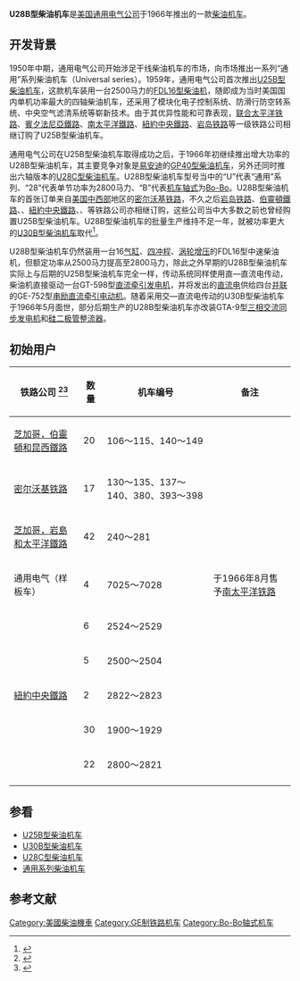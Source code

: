 {{noteTA
|G1=Railway
}}
{{Infobox Locomotive
| name = U28B
| image = MILW U28B 5505.jpg
| caption = [[密尔沃基铁路|密尔沃基铁路]]的U28B型柴油机车（1979年）
| type = [[柴油机车|柴油机车]]
| origin = {{USA}}
| designer = 
| builder = [[通用电气|通用电气]]
| buildmodel = 
| serialnumber = 
| builddate  = 1966年—1967年
| totalproduction  = 148台
| user = 
| aarwheels = B-B
| uicclass = [[Bo'Bo'|Bo'Bo']]
| gauge = 1,435毫米
| bogies = 
| wheeldiameter = 1,016毫米（40英寸）
| axleload = 
| wheelbase = 
| minimumcurve = 
| length = 18,338毫米（60英尺2英寸）
| width = 3,022毫米（9英尺11英寸）
| height = 4,648毫米（15英尺3英寸）
| framesize = 
| weight = 114公吨／126美吨（252,000磅）
| fueltype = 
| fuelcap = 
| lubecap = 
| coolantcap = 
| watercap = 
| sandcap = 
| enginetype =  [[通用电气7FDL系列柴油机|FDL16]]
| enginepower = 2,800马力
| transmission =直—直流电／交—直流电
| generator =  GT-598 / GTA-9
| cylindercount = 
| cylindersize = 
| tractionmotors = GE-752
| topspeed = 113公里/小时（70英里/小时）
| sustainedspeed = 17公里/小时（10.7英里/小时）
| poweroutput = 
| tractiveeffort = 311千牛（70,000磅，起动）<br />285千牛（64,000磅，持续）
| locobrakes = [[空气制动|空气制动]]、[[电阻制动|电阻制动]]
| locobrakepower = 
| locobrakeforce = 
| trainbrakes = 
| safety = 
| notes =
}}
'''U28B型柴油机车'''是[[美国|美国]][[通用电气|通用电气公司]]于1966年推出的一款[[柴油机车|柴油机车]]。

==开发背景==
1950年中期，通用电气公司开始涉足干线柴油机车的市场，向市场推出一系列“通用”系列柴油机车（Universal series）。1959年，通用电气公司首次推出[[U25B型柴油机车|U25B型柴油机车]]，这款机车装用一台2500马力的[[通用电气7FDL系列柴油机|FDL16型]][[柴油机|柴油机]]，随即成为当时美国国内单机功率最大的四轴柴油机车，还采用了模块化电子控制系统、防滑行防空转系统、中央空气滤清系统等崭新技术。由于其优异性能和可靠表现，[[联合太平洋铁路|联合太平洋铁路]]、[[賓夕法尼亞鐵路|賓夕法尼亞鐵路]]、[[南太平洋鐵路|南太平洋鐵路]]、[[紐約中央鐵路|紐約中央鐵路]]、[[芝加哥，岩島和太平洋鐵路|岩岛铁路]]等一级铁路公司相继订购了U25B型柴油机车。

通用电气公司在U25B型柴油机车取得成功之后，于1966年初继续推出增大功率的U28B型柴油机车，其主要竞争对象是[[易安迪|易安迪]]的[[GP40型柴油机车|GP40型柴油机车]]，另外还同时推出六轴版本的[[U28C型柴油机车|U28C型柴油机车]]。U28B型柴油机车型号当中的“U”代表“通用”系列、“28”代表单节功率为2800马力、“B”代表[[机车轴式|机车轴式]]为[[Bo-Bo|Bo-Bo]]。U28B型柴油机车的首张订单来自[[美国中西部|美国中西部]]地区的[[密尔沃基铁路|密尔沃基铁路]]，不久之后[[芝加哥，岩島和太平洋鐵路|岩岛铁路]]、[[芝加哥，伯靈頓和昆西鐵路|伯靈頓鐵路]]、{{tsl|en|Great Northern Railway (U.S.)|大北方铁路 (美国)|大北方铁路}}、[[紐約中央鐵路|紐約中央鐵路]]、{{tsl|en|Norfolk and Western Railway|诺福克和西方铁路}}、{{tsl|en|Pittsburgh and Lake Erie Railroad|匹兹堡和伊利湖铁路}}等铁路公司亦相继订购，这些公司当中大多数之前也曾经购置U25B型柴油机车。U28B型柴油机车的批量生产维持不足一年，就被功率更大的[[U30B型柴油机车|U30B型柴油机车]]取代<ref>{{Cite web |url=http://www.american-rails.com/ge-u28b.html |title=The GE U28B |accessdate=2014-04-28 |publisher=American-Rails |date= |archive-url=https://web.archive.org/web/20140429093505/http://www.american-rails.com/ge-u28b.html |archive-date=2014-04-29 |dead-url=yes }}</ref>。

U28B型柴油机车仍然装用一台16[[气缸|气缸]]、[[四冲程|四冲程]]、[[渦輪增壓器|涡轮增压]]的FDL16型中速柴油机，但额定功率从2500马力提高至2800马力，除此之外早期的U28B型柴油机车实际上与后期的U25B型柴油机车完全一样，传动系统同样使用直—直流电传动，柴油机直接驱动一台GT-598型[[直流發電機|直流牵引发电机]]，并将发出的[[直流电|直流电]]供给四台[[並聯電路|并联]]的GE-752型[[直流电动机|串励直流]][[牵引电动机|牵引电动机]]。随着采用交—直流电传动的U30B型柴油机车于1966年5月面世，部分后期生产的U28B型柴油机车亦改装GTA-9型[[三相交流电|三相交流]][[交流發電機|同步发电机]]和[[硅|硅]][[二极管|二极管]][[整流器|整流器]]。

==初始用户==
{| class="wikitable" style=text-align:center
! 铁路公司 <ref>{{Cite web |url=http://www.thedieselshop.us/GE%20U28B.HTML |title=General Electric U28B roster |accessdate=2014-04-28 |publisher=Motive Power Rosters |date= |archive-date=2018-04-07 |archive-url=https://web.archive.org/web/20180407122820/http://www.thedieselshop.us/GE%20U28B.HTML |dead-url=no }}</ref><ref>{{Cite web |url=http://www.trainweb.org/jaydeet/u28b.htm |title=GE's U28B - Original Owners |accessdate=2014-04-28 |publisher=Diesel Locomotive Rosters |date= |archive-date=2020-02-15 |archive-url=https://web.archive.org/web/20200215092440/http://www.trainweb.org/jaydeet/u28b.htm |dead-url=no }}</ref>
! 数量
! 机车编号
! 备注
|-
|[[芝加哥，伯靈頓和昆西鐵路|芝加哥，伯靈頓和昆西鐵路]] || 20 || 106～115、140～149 || align=left| 
|-
|[[密尔沃基铁路|密尔沃基铁路]] || 17 || 130～135、137～140、380、393～398 || align=left| 
|-
|[[芝加哥，岩島和太平洋鐵路|芝加哥，岩島和太平洋鐵路]] || 42 || 240～281 || align=left| 
|-
| 通用电气（样板车） || 4 || 7025～7028 || align=left| 于1966年8月售予[[南太平洋运输公司|南太平洋铁路]]
|-
|{{tsl|en|Great Northern Railway|大北方铁路}} || 6 || 2524～2529 || align=left| 
|-
|{{tsl|en|Louisville and Nashville Railroad|路易斯维尔和纳什维尔铁路}} || 5 || 2500～2504 || align=left| 
|- 
|[[紐約中央鐵路|紐約中央鐵路]] || 2 || 2822～2823 || align=left| 
|- 
|{{tsl|en|Norfolk and Western Railway|诺福克和西方铁路}} || 30 || 1900～1929 || align=left| 
|- 
| {{tsl|en|Pittsburgh and Lake Erie Railroad|匹兹堡和伊利湖铁路}} || 22 || 2800～2821 || align=left| 
|-
|}

==参看==
{{Portal|鐵路}}
* [[U25B型柴油机车|U25B型柴油机车]]
* [[U30B型柴油机车|U30B型柴油机车]]
* [[U28C型柴油机车|U28C型柴油机车]]
* [[通用系列柴油机车|通用系列柴油机车]]

==参考文献==
{{commonscat|GE U28B locomotives}}
{{Reflist}}

{{通用電氣柴油機車}}

{{DEFAULTSORT:U28B}}
[[Category:美國柴油機車|Category:美國柴油機車]]
[[Category:GE制铁路机车|Category:GE制铁路机车]]
[[Category:Bo-Bo轴式机车|Category:Bo-Bo轴式机车]]